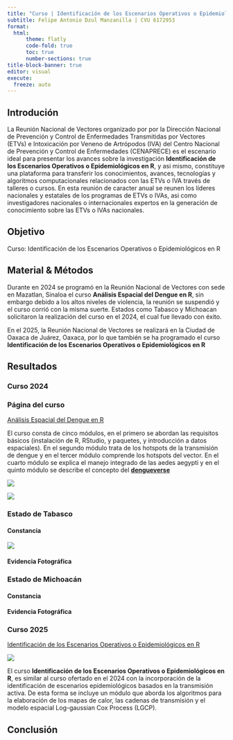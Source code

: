```yaml
---
title: "Curso | Identificación de los Escenarios Operativos o Epidemiológicos en R"
subtitle: Felipe Antonio Dzul Manzanilla | CVU 6172953
format: 
  html:
      theme: flatly
      code-fold: true
      toc: true
      number-sections: true
title-block-banner: true
editor: visual
execute:
  freeze: auto
---
```


## Introdución

La Reunión Nacional de Vectores organizado por
por la Dirección Nacional de Prevención y Control de Enfermedades Transmitidas por Vectores (ETVs) e Intoxicación por Veneno de Artrópodos (IVA) del Centro Nacional de Prevención y Control de Enfermedades (CENAPRECE) es el escenario ideal para presentar los avances sobre la investigación **Identificación de los Escenarios Operativos o Epidemiológicos en R**, y asi mismo, constituye una plataforma para transferir los conocimientos, avances, tecnologías y algoritmos computacionales relacionados con las ETVs o IVA través de talleres o cursos. En esta reunión de caracter anual se reunen los líderes nacionales y estatales de los programas de ETVs o IVAs, asi como investigadores nacionales o internacionales expertos en la generación de conocimiento sobre las ETVs o IVAs nacionales. 

## Objetivo

Curso: Identificación de los Escenarios Operativos o Epidemiológicos en R

## Material & Métodos

Durante en 2024 se programó en la Reunión Nacional de Vectores con sede en Mazatlan, Sinaloa el curso **Análisis Espacial del Dengue en R**, sin embargo debido a los altos niveles de violencia, la reunión se suspendió y el curso corrió con la misma suerte. Estados como Tabasco y Michoacan solicitaron la realización del curso en el 2024, el cual fue llevado con éxito.

En el 2025, la Reunión Nacional de Vectores se realizará en la Ciudad de Oaxaca de Juárez, Oaxaca, por lo que también se ha programado el curso **Identificación de los Escenarios Operativos o Epidemiológicos en R**


## Resultados

### Curso 2024

### Página del curso 

[Análisis Espacial del Dengue en R](https://fdzul.github.io/spatial_analysis_dengue_R_2024/)

El curso consta de cinco módulos, en el primero se abordan las requisitos básicos (instalación de R, RStudio, y paquetes, y introducción a datos espaciales). En el segundo módulo trata de los hotspots de la transmisión de dengue y en el tercer módulo comprende los hotspots del vector. En el cuarto módulo se explica el manejo integrado de las aedes aegypti y en el quinto módulo se describe el concepto del **[dengueverse](https://calm-hummingbird-41cb33.netlify.app/talks/dengueverse)**

[![](curso1.png)](https://fdzul.github.io/spatial_analysis_dengue_R_2024/)

[![](curso2.png)](https://fdzul.github.io/spatial_analysis_dengue_R_2024/)


### Estado de Tabasco

#### Constancia

![](constancia_tabasco.png)

#### Evidencia Fotográfica

### Estado de Michoacán

#### Constancia

#### Evidencia Fotográfica



### Curso 2025

[Identificación de los Escenarios Operativos o Epidemiológicos en R](https://fdzul.github.io/epidemiological_scenarios_dengue_R_2025/)

[![](curso_2025.png)](https://fdzul.github.io/epidemiological_scenarios_dengue_R_2025/)

El curso **Identificación de los Escenarios Operativos o Epidemiológicos en R**, es similar al curso ofertado en el 2024 con la incorporación de la identificación de escenarios epidemiológicos basados en la transmisión activa. De esta forma se incluye un módulo que aborda los algoritmos para la elaboración de los mapas de calor, las cadenas de transmisión y el modelo espacial Log-gaussian Cox Process (LGCP).


## Conclusión






